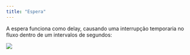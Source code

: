 ```yaml
---
title: "Espera"
---
```


A espera funciona como delay, causando uma interrupção temporaria no fluxo dentro de um intervalos de segundos:

![](/images/fluxo/image12.png)
